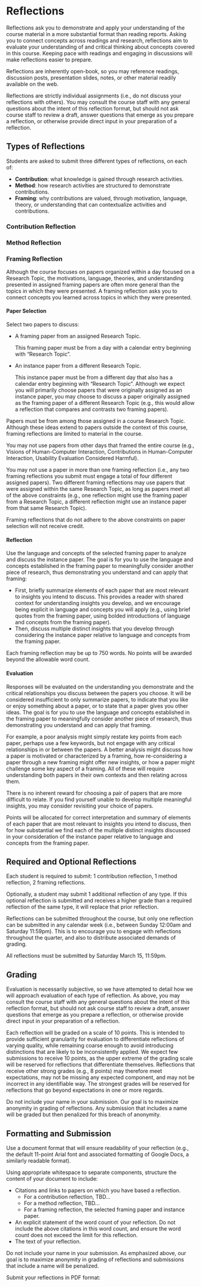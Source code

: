 
# Reflections

<UnderDevelopment display={true} />

Reflections ask you to demonstrate and apply your understanding of the course material in a more substantial format than reading reports.
Asking you to connect concepts across readings and research,
reflections aim to evaluate your understanding of and critical thinking about concepts covered in this course.
Keeping pace with readings and engaging in discussions will make reflections easier to prepare.

Reflections are inherently open-book, so you may reference
readings, discussion posts, presentation slides, notes, or other material readily available on the web.

Reflections are strictly individual assignments (i.e., do not discuss your reflections with others).
You may consult the course staff with any general questions about the intent of this reflection format,
but should not ask course staff to review a draft,
answer questions that emerge as you prepare a reflection,
or otherwise provide direct input in your preparation of a reflection.

## Types of Reflections

Students are asked to submit three different types of reflections, on each of:

- **Contribution**: what knowledge is gained through research activities.
- **Method**: how research activities are structured to demonstrate contributions.
- **Framing**: why contributions are valued,
               through motivation, language, theory, or understanding that can contextualize activities and contributions.

### Contribution Reflection

<UnderDevelopment display={true} />

### Method Reflection

<UnderDevelopment display={true} />

### Framing Reflection

Although the course focuses on papers organized within a day focused on a Research Topic,
the motivations, language, theories, and understanding presented in assigned framing papers
are often more general than the topics in which they were presented.
A framing reflection asks you to connect concepts you learned across topics in which they were presented.

#### Paper Selection

Select two papers to discuss:

- A framing paper from an assigned Research Topic.

  This framing paper must be from a day with a calendar entry beginning with “Research Topic”.

- An instance paper from a different Research Topic.

  This instance paper must be from a different day that also has a calendar entry beginning with “Research Topic”.
  Although we expect you will primarily choose papers that were originally assigned as an instance paper,
  you may choose to discuss a paper originally assigned as the framing paper of a different Research Topic
  (e.g., this would allow a reflection that compares and contrasts two framing papers).

Papers must be from among those assigned in a course Research Topic.
Although these ideas extend to papers outside the context of this course, framing reflections are limited to material in the course.

You may not use papers from other days that framed the entire course
(e.g., Visions of Human-Computer Interaction, Contributions in Human-Computer Interaction, Usability Evaluation Considered Harmful).

You may not use a paper in more than one framing reflection
(i.e., any two framing reflections you submit must engage a total of four different assigned papers).
Two different framing reflections may use papers that were assigned within the same Research Topic,
as long as papers meet all of the above constraints
(e.g., one reflection might use the framing paper from a Research Topic,
a different reflection might use an instance paper from that same Research Topic).

Framing reflections that do not adhere to the above constraints on paper selection will not receive credit.

#### Reflection

Use the language and concepts of the selected framing paper to analyze and discuss the instance paper.
The goal is for you to use the language and concepts established in the framing paper to meaningfully consider another piece of research,
thus demonstrating you understand and can apply that framing:

- First, briefly summarize elements of each paper that are most relevant to insights you intend to discuss.
  This provides a reader with shared context for understanding insights you develop,
  and we encourage being explicit in language and concepts you will apply
  (e.g., using brief quotes from the framing paper, using bolded introductions of language and concepts from the framing paper).
- Then, discuss multiple distinct insights that you develop through considering the instance paper relative to language and concepts from the framing paper.

Each framing reflection may be up to 750 words. No points will be awarded beyond the allowable word count.

#### Evaluation

Responses will be evaluated on the understanding you demonstrate and the critical relationships you discuss between the papers you choose.
It will be considered insufficient to only summarize papers,
to indicate that you like or enjoy something about a paper,
or to state that a paper gives you other ideas.
The goal is for you to use the language and concepts established in the framing paper to meaningfully consider another piece of research,
thus demonstrating you understand and can apply that framing.

For example, a poor analysis might simply restate key points from each paper,
perhaps use a few keywords, but not engage with any critical relationships in or between the papers.
A better analysis might discuss how a paper is motivated or characterized by a framing,
how re-considering a paper through a new framing might offer new insights,
or how a paper might challenge some key aspect of a framing.
All of these will require understanding both papers in their own contexts and then relating across them.

There is no inherent reward for choosing a pair of papers that are more difficult to relate.
If you find yourself unable to develop multiple meaningful insights, you may consider revisiting your choice of papers.

Points will be allocated for correct interpretation and summary of elements of each paper
that are most relevant to insights you intend to discuss,
then for how substantial we find each of the multiple distinct insights
discussed in your consideration of the instance paper relative to language and concepts from the framing paper.

## Required and Optional Reflections

Each student is required to submit: 1 contribution reflection, 1 method reflection, 2 framing reflections.

Optionally, a student may submit 1 additional reflection of any type.
If this optional reflection is submitted and receives a higher grade than a required reflection of the same type,
it will replace that prior reflection.

Reflections can be submitted throughout the course,
but only one reflection can be submitted in any calendar week (i.e., between Sunday 12:00am and Saturday 11:59pm).
This is to encourage you to engage with reflections throughout the quarter, and also to distribute associated demands of grading.

All reflections must be submitted by Saturday March 15, 11:59pm.

## Grading

Evaluation is necessarily subjective, so we have attempted to detail how we will approach evaluation of each type of reflection.
As above, you may consult the course staff with any general questions about the intent of this reflection format,
but should not ask course staff to review a draft,
answer questions that emerge as you prepare a reflection,
or otherwise provide direct input in your preparation of a reflection.

Each reflection will be graded on a scale of 10 points.
This is intended to provide sufficient granularity for evaluation to differentiate reflections of varying quality,
while remaining coarse enough to avoid introducing distinctions that are likely to be inconsistently applied.
We expect few submissions to receive 10 points,
as the upper extreme of the grading scale will be reserved for reflections that differentiate themselves.
Reflections that receive other strong grades (e.g., 8 points)
may therefore meet expectations, may not be missing any expected component, and may not be incorrect in any identifiable way.
The strongest grades will be reserved for reflections that go beyond expectations in one or more regards.

Do not include your name in your submission.
Our goal is to maximize anonymity in grading of reflections.
Any submission that includes a name will be graded but then penalized for this breach of anonymity.

## Formatting and Submission

Use a document format that will ensure readability of your reflection
(e.g., the default 11-point Arial font and associated formatting of Google Docs, a similarly readable format).

Using appropriate whitespace to separate components, structure the content of your document to include:

- Citations and links to papers on which you have based a reflection.
    - <TBD>For a contribution reflection, TBD...</TBD>
	- <TBD>For a method reflection, TBD...</TBD>
	- For a framing reflection, the selected framing paper and instance paper.
- An explicit statement of the word count of your reflection. Do not include the above citations in this word count, and ensure the word count does not exceed the limit for this reflection.
- The text of your reflection.

Do not include your name in your submission. As emphasized above, our goal is to maximize anonymity in grading of reflections and submissions that include a name will be penalized.

Submit your reflections in PDF format:
